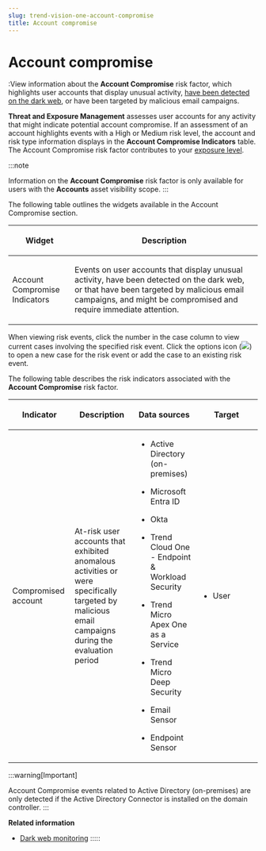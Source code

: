 ```yaml
---
slug: trend-vision-one-account-compromise
title: Account compromise
---
```

# Account compromise

:View information about the **Account Compromise** risk factor, which highlights user accounts that display unusual activity, [have been detected on the dark web](dark-web-monitoring.mdx), or have been targeted by malicious email campaigns.

**Threat and Exposure Management** assesses user accounts for any activity that might indicate potential account compromise. If an assessment of an account highlights events with a High or Medium risk level, the account and risk type information displays in the **Account Compromise Indicators** table. The Account Compromise risk factor contributes to your [exposure level](exposure-overview.mdx).

:::note

Information on the **Account Compromise** risk factor is only available for users with the **Accounts** asset visibility scope.
:::

The following table outlines the widgets available in the Account Compromise section.

<table>
<colgroup>
<col style="width: 25%" />
<col style="width: 75%" />
</colgroup>
<thead>
<tr>
<th><p>Widget</p></th>
<th><p>Description</p></th>
</tr>
</thead>
<tbody>
<tr>
<td><p>Account Compromise Indicators</p></td>
<td><p>Events on user accounts that display unusual activity, have been detected on the dark web, or that have been targeted by malicious email campaigns, and might be compromised and require immediate attention.</p></td>
</tr>
</tbody>
</table>

When viewing risk events, click the number in the case column to view current cases involving the specified risk event. Click the options icon (![](/images/options=ddb0b67f-0654-4aa5-8bc7-48ec554c5448.webp)) to open a new case for the risk event or add the case to an existing risk event.

The following table describes the risk indicators associated with the **Account Compromise** risk factor.

<table>
<colgroup>
<col style="width: 25%" />
<col style="width: 25%" />
<col style="width: 25%" />
<col style="width: 25%" />
</colgroup>
<thead>
<tr>
<th><p>Indicator</p></th>
<th><p>Description</p></th>
<th><p>Data sources</p></th>
<th><p>Target</p></th>
</tr>
</thead>
<tbody>
<tr>
<td><p>Compromised account</p></td>
<td><p>At-risk user accounts that exhibited anomalous activities or were specifically targeted by malicious email campaigns during the evaluation period</p></td>
<td><ul>
<li><p>Active Directory (on-premises)</p></li>
<li><p>Microsoft Entra ID</p></li>
<li><p>Okta</p></li>
<li><p>Trend Cloud One - Endpoint &amp; Workload Security</p></li>
<li><p>Trend Micro Apex One as a Service</p></li>
<li><p>Trend Micro Deep Security</p></li>
<li><p>Email Sensor</p></li>
<li><p>Endpoint Sensor</p></li>
</ul></td>
<td><ul>
<li><p>User</p></li>
</ul></td>
</tr>
</tbody>
</table>

:::warning[Important]

Account Compromise events related to Active Directory (on-premises) are only detected if the Active Directory Connector is installed on the domain controller.
:::

**Related information**

- [Dark web monitoring](dark-web-monitoring.md "Learn more about how Cyber Risk Exposure Management monitors for your organization's data leaked on the dark web.")
:::::
